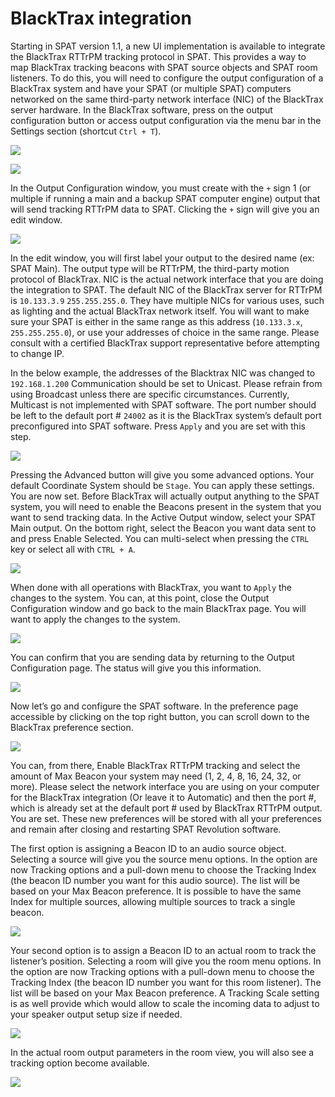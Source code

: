 # BlackTrax integration {#sec-blacktrax}

Starting in SPAT version 1.1, a new UI implementation is available to integrate the BlackTrax RTTrPM tracking protocol in SPAT.
This provides a way to map BlackTrax tracking beacons with SPAT source objects and SPAT room listeners.
To do this, you will need to configure the output configuration of a BlackTrax system and have your SPAT (or multiple SPAT) computers networked on the same third-party network interface (NIC) of the BlackTrax server hardware.
In the BlackTrax software, press on the output configuration button or access output configuration via the menu bar in the Settings section (shortcut ```Ctrl + T```).

![](https://media.githubusercontent.com/media/FLUX-SE/doc_images/main/SpatR/ThirdParty/BlackTraxOutputConfigurationButton.jpg)

![](https://media.githubusercontent.com/media/FLUX-SE/doc_images/main/SpatR/ThirdParty/BlackTraxSettingsMenu.jpg)

In the Output Configuration window, you must create with the ```+``` sign 1 (or multiple if running a main and a backup SPAT computer engine) output that will send tracking RTTrPM data to SPAT.
Clicking the ```+``` sign will give you an edit window.


![](https://media.githubusercontent.com/media/FLUX-SE/doc_images/main/SpatR/ThirdParty/BlackTraxOutputConfiguration.jpg)

In the edit window, you will first label your output to the desired name (ex: SPAT Main).
The output type will be RTTrPM, the third-party motion protocol of BlackTrax.
NIC is the actual network interface that you are doing the integration to SPAT.
The default NIC of the BlackTrax server for RTTrPM is ```10.133.3.9``` ```255.255.255.0```.
They have multiple NICs for various uses, such as lighting and the actual BlackTrax network itself.
You will want to make sure your SPAT is either in the same range as this address (```10.133.3.x```, ```255.255.255.0```), or use your addresses of choice in the same range.
Please consult with a certified BlackTrax support representative before attempting to change IP.

In the below example, the addresses of the Blacktrax NIC was changed to ```192.168.1.200``` Communication should be set to Unicast.
Please refrain from using Broadcast unless there are specific circumstances.
Currently, Multicast is not implemented with SPAT software.
The port number should be left to the default port # ```24002``` as it is the BlackTrax system's default port preconfigured into SPAT software.
Press ```Apply``` and you are set with this step.


![](https://media.githubusercontent.com/media/FLUX-SE/doc_images/main/SpatR/ThirdParty/BlackTraxEditWindows.jpg)

Pressing the Advanced button will give you some advanced options.
Your default Coordinate System should be ```Stage```.
You can apply these settings.
You are now set.
Before BlackTrax will actually output anything to the SPAT system, you will need to enable the Beacons present in the system that you want to send tracking data.
In the Active Output window, select your SPAT Main output.
On the bottom right, select the Beacon you want data sent to and press Enable Selected.
You can multi-select when pressing the ```CTRL``` key or select all with ```CTRL + A```.

![](https://media.githubusercontent.com/media/FLUX-SE/doc_images/main/SpatR/ThirdParty/BlackTraxEditWidonwsAdvancedSettings.jpg)

When done with all operations with BlackTrax, you want to ```Apply``` the changes to the system.
You can, at this point, close the Output Configuration window and go back to the main BlackTrax page.
You will want to apply the changes to the system.

![](https://media.githubusercontent.com/media/FLUX-SE/doc_images/main/SpatR/ThirdParty/BlackTraxEditWidonwsAdvancedSettingsApply.jpg)

You can confirm that you are sending data by returning to the Output Configuration page.
The status will give you this information.

![](https://media.githubusercontent.com/media/FLUX-SE/doc_images/main/SpatR/ThirdParty/BlackTraxOutputConfigurationPage.jpg)

Now let’s go and configure the SPAT software.
In the preference page accessible by clicking on the top right button, you can scroll down to the BlackTrax preference
section.

![](https://media.githubusercontent.com/media/FLUX-SE/doc_images/main/SpatR/Preference/Blacktrax.png)

You can, from there, Enable BlackTrax RTTrPM tracking and select the amount of Max Beacon your system may need (1, 2, 4, 8, 16, 24, 32, or more).
Please select the network interface you are using on your computer for the BlackTrax integration (Or leave it to Automatic) and then the port #, which is already set at the default port # used by BlackTrax RTTrPM output.
You are set.
These new preferences will be stored with all your preferences and remain after closing and restarting SPAT Revolution software.

The first option is assigning a Beacon ID to an audio source object.
Selecting a source will give you the source menu options.
In the option are now Tracking options and a pull-down menu to choose the Tracking Index (the beacon ID number you want for this audio source).
The list will be based on your Max Beacon preference.
It is possible to have the same Index for multiple sources, allowing multiple sources to track a single beacon.

![](https://media.githubusercontent.com/media/FLUX-SE/doc_images/main/SpatR/Setup/SourceInspector.jpg)

Your second option is to assign a Beacon ID to an actual room to track the listener's position. Selecting a room will give you the room menu options.
In the option are now Tracking options with a pull-down menu to choose the Tracking Index (the beacon ID number you want for this room listener).
The list will be based on your Max Beacon preference. 
A Tracking Scale setting is as well provide which would allow to scale the incoming data to adjust to your speaker output setup size if needed.

![](https://media.githubusercontent.com/media/FLUX-SE/doc_images/main/SpatR/Setup/RoomInspector.jpg)

In the actual room output parameters in the room view, you will also see a tracking option become available.

![](https://media.githubusercontent.com/media/FLUX-SE/doc_images/main/SpatR/Room/OutputTracking.jpg)